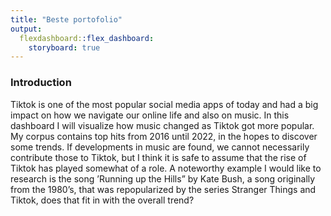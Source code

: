 ```yaml
---
title: "Beste portofolio"
output:
  flexdashboard::flex_dashboard:
    storyboard: true
---
```


### Introduction

Tiktok is one of the most popular social media apps of today and had a big impact on how we navigate our online life and also on music. 
In this dashboard I will visualize how music changed as Tiktok got more popular. My corpus contains top hits from 2016 until 2022, in the hopes to discover some trends. If developments in music are found, we cannot necessarily contribute those to Tiktok, but I think it is safe to assume that the rise of Tiktok has played somewhat of a role. 
A noteworthy example I would like to research is the song 'Running up the Hills" by Kate Bush, a song originally from the 1980's, that was repopularized by the series Stranger Things and Tiktok, does that fit in with the overall trend?